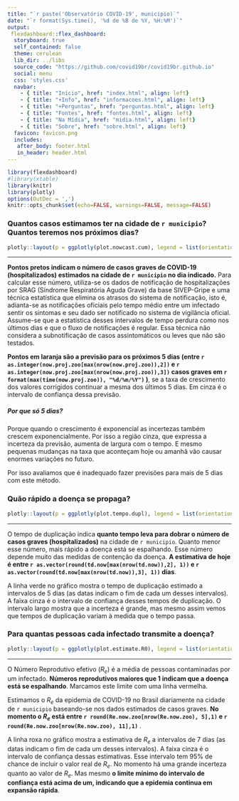 ```yaml
---
title: "`r paste('Observatório COVID-19', municipio)`"
date: "`r format(Sys.time(), '%d de %B de %Y, %H:%M')`"
output:
 flexdashboard::flex_dashboard:
  storyboard: true
  self_contained: false
  theme: cerulean
  lib_dir: ../libs
  source_code: "https://github.com/covid19br/covid19br.github.io"
  social: menu
  css: 'styles.css'
  navbar:
    - { title: "Início", href: "index.html", align: left}
    - { title: "+Info", href: "informacoes.html", align: left}
    - { title: "+Perguntas", href: "perguntas.html", align: left}
    - { title: "Fontes", href: "fontes.html", align: left}
    - { title: "Na Mídia", href: "midia.html", align: left}
    - { title: "Sobre", href: "sobre.html", align: left}
  favicon: favicon.png
  includes:
   after_body: footer.html
   in_header: header.html
---
```


```r
library(flexdashboard)
#library(xtable)
library(knitr)
library(plotly)
options(OutDec = ',')
knitr::opts_chunk$set(echo=FALSE, warnings=FALSE, message=FALSE)
```


### Quantos casos estimamos ter na cidade de `r municipio`? Quantos teremos nos próximos dias?

```r

plotly::layout(p = ggplotly(plot.nowcast.cum), legend = list(orientation = "h", valign = "middle", y = 1.05))

```

***

**Pontos pretos indicam o número de casos graves de COVID-19 (hospitalizados) estimados na cidade de `r municipio` no dia indicado.** Para calcular esse número, utiliza-se os dados de notificação de hospitalizações por SRAG (Síndrome Respiratória Aguda Grave) da base SIVEP-Gripe e uma técnica estatística que elimina os atrasos do sistema de notificação, isto é, adianta-se as notificações oficiais pelo tempo médio entre um infectado sentir os sintomas e seu dado ser notificado no sistema de vigilância oficial. Assume-se que a estatística desses intervalos de tempo perdura como nos últimos dias e que o fluxo de notificações é regular. Essa técnica não considera a subnotificação de casos assintomáticos ou leves que não são testados.   

**Pontos em laranja são a previsão para os próximos 5 dias (entre 
`r  as.integer(now.proj.zoo[max(nrow(now.proj.zoo)),2])` e 
`r as.integer(now.proj.zoo[max(nrow(now.proj.zoo)),3])` casos graves em
`r format(max(time(now.proj.zoo)), "%d/%m/%Y")` )**, se a taxa de
crescimento dos valores corrigidos continuar a mesma dos últimos 5 dias. Em cinza é o
intervalo de confiança dessa previsão.


<h5>Por que só 5 dias?</h5>

Porque quando o crescimento é exponencial as incertezas também crescem
exponencialmente. Por isso a região cinza, que expressa a
incerteza da previsão, aumenta de largura com
o tempo.  E mesmo pequenas mudanças na taxa que aconteçam
hoje ou amanhã vão causar enormes variações no futuro. 

Por isso avaliamos que é inadequado fazer
previsões para mais de 5 dias com este método.


### Quão rápido a doença se propaga?

```r

plotly::layout(p = ggplotly(plot.tempo.dupl), legend = list(orientation = "h", valign = "middle", y = 1.05))

```   

***

O tempo de duplicação indica **quanto tempo leva para dobrar o número de casos graves (hospitalizados)** na cidade de `r municipio`. 
Quanto menor esse número, mais rápido a
doença está se espalhando. Esse número depende muito das medidas
de contenção da doença. **A estimativa de hoje é entre 
`r as.vector(round(td.now[max(nrow(td.now)),2], 1))` e 
`r as.vector(round(td.now[max(nrow(td.now)),3], 1))` dias**.

A linha verde no gráfico mostra o tempo de duplicação estimado a
intervalos de 5 dias (as datas indicam o fim de cada um desses
intervalos). A faixa cinza é o intervalo de confiança desses tempos de
duplicação. O intervalo largo mostra que a incerteza é
grande, mas mesmo assim vemos que tempos de duplicação variam à medida
que o tempo passa. 


### Para quantas pessoas cada infectado transmite a doença?

```r

plotly::layout(p = ggplotly(plot.estimate.R0), legend = list(orientation = "h", valign = "middle", y = 1.05))

```

***

O Número Reprodutivo efetivo ($R_e$) é a média de pessoas contaminadas
por um infectado.  **Números reprodutivos maiores que 1 indicam que a
doença está se espalhando**. Marcamos este limite com uma linha vermelha.

Estimamos o $R_e$ da epidemia de COVID-19 no Brasil diariamente na cidade de `r municipio`
baseando-se nos dados estimados de casos graves.
**No momento o $R_e$ está entre 
`r round(Re.now.zoo[nrow(Re.now.zoo), 5],1)` e
 `r round(Re.now.zoo[nrow(Re.now.zoo), 11],1)` **.
 
A linha roxa no gráfico mostra a estimativa de $R_e$ a intervalos de 7
dias (as datas indicam o fim de cada um desses intervalos). A faixa
cinza é o intervalo de confiança dessas estimativas.  Esse intervalo
tem 95% de chance de incluir o valor real de $R_e$. No momento há uma
grande incerteza quanto ao valor de $R_e$. Mas mesmo **o limite mínimo
do intervalo de confiança está acima de um, indicando que a
epidemia continua em expansão rápida**.

